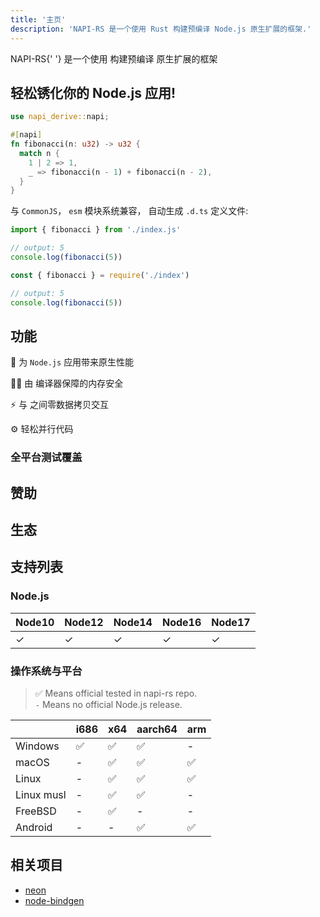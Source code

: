 ```yaml
---
title: '主页'
description: 'NAPI-RS 是一个使用 Rust 构建预编译 Node.js 原生扩展的框架.'
---
```



<p>
  <span style={{ fontSize: '36px', fontWeight: 'bold' }}>NAPI-RS</span>{' '}
  是一个使用 <Rust /> 构建预编译 <NodeJS /> 原生扩展的框架
</p>

<Badges />

## 轻松锈化你的 Node.js 应用!

```rust filename="lib.rs"
use napi_derive::napi;

#[napi]
fn fibonacci(n: u32) -> u32 {
  match n {
    1 | 2 => 1,
    _ => fibonacci(n - 1) + fibonacci(n - 2),
  }
}
```

与 `CommonJS`， `esm` 模块系统兼容， 自动生成 `.d.ts` 定义文件:

```js filename="main.mjs"
import { fibonacci } from './index.js'

// output: 5
console.log(fibonacci(5))
```

```js filename="main.cjs"
const { fibonacci } = require('./index')

// output: 5
console.log(fibonacci(5))
```

## 功能

🚀 为 `Node.js` 应用带来原生性能

👷‍♂️ 由 <Rust /> 编译器保障的内存安全

⚡️ <Rust /> 与 <NodeJS /> 之间零数据拷贝交互

⚙️ 轻松并行代码

### 全平台测试覆盖

<CIBadges />

## 赞助

<Sponsors />

## 生态

<Ecosystem />

## 支持列表

### Node.js

| Node10 | Node12 | Node14 | Node16 | Node17 |
| ------ | ------ | ------ | ------ | ------ |
| ✓      | ✓      | ✓      | ✓      | ✓      |

### 操作系统与平台

> ✅ Means official tested in napi-rs repo. <br/> `-` Means no official Node.js release.

|            | i686 | x64 | aarch64 | arm |
| ---------- | ---- | --- | ------- | --- |
| Windows    | ✅   | ✅  | ✅      | -   |
| macOS      | -    | ✅  | ✅      | ✅  |
| Linux      | -    | ✅  | ✅      | ✅  |
| Linux musl | -    | ✅  | ✅      | -   |
| FreeBSD    | -    | ✅  | -       | -   |
| Android    | -    | -   | ✅      | ✅  |

## 相关项目

- [neon](https://www.neon-bindings.com)
- [node-bindgen](https://github.com/infinyon/node-bindgen)
